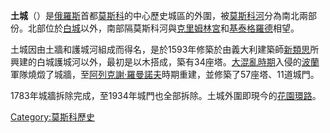 {{不是|土城區}}
{{Unreferenced|time=2020-10-10T07:02:00+00:00}}
'''土城'''（{{lang-ru|Земляно́й го́род}}）是[[俄羅斯|俄羅斯]]首都[[莫斯科|莫斯科]]的中心歷史城區的外圍，被[[莫斯科河|莫斯科河]]分為南北兩部份。北部位於[[白城_(莫斯科)|白城]]以外，南部隔莫斯科河與[[克里姆林宮|克里姆林宮]]和[[基泰格羅德|基泰格羅德]]相望。

土城因由土牆和護城河組成而得名，是於1593年修築於由義大利建築師[[新類思|新類思]]所興建的白城護城河以外，最初是以木搭成，築有34座塔。[[俄羅斯混亂時期|大混亂時期]]入侵的[[波蘭|波蘭]]軍隊燒燬了城牆，至[[阿列克謝·米哈伊洛維奇·羅曼諾夫|阿列克謝·羅曼諾夫]]時期重建，並修築了57座塔、11道城門。

1783年城牆拆除完成，至1934年城門也全部拆除。土城外圍即現今的[[花園環路|花園環路]]。

{{commonscat}}
{{coord|display=title}}
[[Category:莫斯科歷史|Category:莫斯科歷史]]